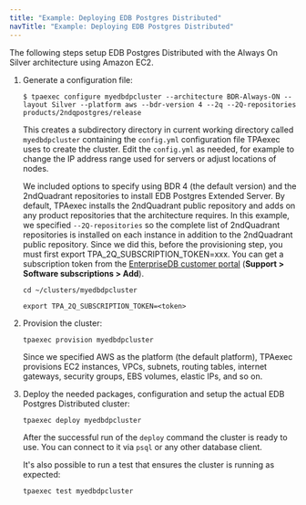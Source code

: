 ```yaml
---
title: "Example: Deploying EDB Postgres Distributed"
navTitle: "Example: Deploying EDB Postgres Distributed"
---
```



The following steps setup EDB Postgres Distributed with the Always On Silver
architecture using Amazon EC2.

1. Generate a configuration file:
   
   ```
   $ tpaexec configure myedbdpcluster --architecture BDR-Always-ON --layout Silver --platform aws --bdr-version 4 --2q --2Q-repositories products/2ndqpostgres/release
   ```

   This creates a subdirectory directory in current working directory called `myedbdpcluster` containing the `config.yml` configuration file TPAexec uses to create the cluster. Edit the `config.yml` as needed, for example to change the IP address range used for servers or adjust locations of nodes.

   We included options to specify using BDR 4 (the default version) and the 2ndQuadrant repositories to install EDB Postgres Extended Server. By default, TPAexec installs the 2ndQuadrant public repository and adds on any product repositories that the architecture requires. In this example, we specified `--2Q-repositories` so the complete list of 2ndQuadrant repositories is installed on each instance in addition to the 2ndQuadrant public repository. Since we did this, before the provisioning step, you must first export TPA_2Q_SUBSCRIPTION_TOKEN=xxx. You can get a subscription token from the [EnterpriseDB customer portal](https://techsupport.enterprisedb.com/customer_portal/) (**Support > Software subscriptions > Add**).

   ```
   cd ~/clusters/myedbdpcluster

   export TPA_2Q_SUBSCRIPTION_TOKEN=<token>
   ```

1. Provision the cluster:
   
   ```
   tpaexec provision myedbdpcluster
   ```
   Since we specified AWS as the platform (the default platform), TPAexec provisions EC2 instances, VPCs, subnets, routing tables, internet gateways, security groups, EBS volumes, elastic IPs, and so on.

1. Deploy the needed packages, configuration and setup the actual EDB Postgres Distributed cluster:
   ```
   tpaexec deploy myedbdpcluster
   ```

   After the successful run of the `deploy` command the cluster is ready to use. You can connect to it via `psql` or any other database client.

   It's also possible to run a test that ensures the cluster is running as expected:
   ```
   tpaexec test myedbdpcluster
   ```


